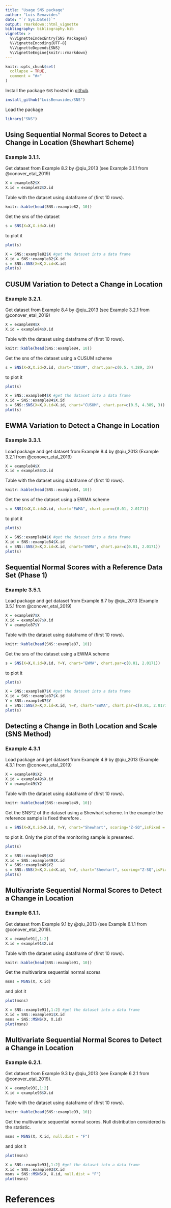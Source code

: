 ```yaml
---
title: "Usage SNS package"
author: "Luis Benavides"
date: "`r Sys.Date()`"
output: rmarkdown::html_vignette  
bibliography: bibliography.bib
vignette: >
  %\VignetteIndexEntry{SNS Packages}
  %\VignetteEncoding{UTF-8}
  %\VignetteDepends{SNS}
  %\VignetteEngine{knitr::rmarkdown}
---
```


```r
knitr::opts_chunk$set(
  collapse = TRUE,
  comment = "#>"
)
```

Install the package `SNS` hosted in [github](https://github.com/LuisBenavides/sns).
```r
install_github("LuisBenavides/SNS")
```
Load the package
```r
library("SNS")
```

## Using Sequential Normal Scores to Detect a Change in Location (Shewhart Scheme)
### Example 3.1.1.
Get dataset from Example 8.2 \code{example82} by @qiu_2013 (see Example 3.1.1 from @conover_etal_2019)
```r
X = example82$X
X.id = example82$X.id
```
Table with the dataset using dataframe of \code{R} (first 10 rows).
```r
knitr::kable(head(SNS::example82, 10))
```

Get the sns of the dataset
```r
s = SNS(X=X,X.id=X.id)
```
to plot it
```r
plot(s)
```
```r
X = SNS::example82$X #get the dataset into a data frame
X.id = SNS::example82$X.id
s = SNS::SNS(X=X,X.id=X.id)
plot(s)
```

## CUSUM Variation to Detect a Change in Location
### Example 3.2.1.
Get dataset from Example 8.4 \code{example84} by @qiu_2013 (see Example 3.2.1 from @conover_etal_2019)
```r
X = example84$X
X.id = example84$X.id
```
Table with the dataset using dataframe of \code{R} (first 10 rows).
```r
knitr::kable(head(SNS::example84, 10))
```

Get the sns of the dataset using a CUSUM scheme
```r
s = SNS(X=X,X.id=X.id, chart="CUSUM", chart.par=c(0.5, 4.389, 3)) 
```
to plot it
```r
plot(s)
```
```r
X = SNS::example84$X #get the dataset into a data frame
X.id = SNS::example84$X.id
s = SNS::SNS(X=X,X.id=X.id, chart="CUSUM", chart.par=c(0.5, 4.389, 3)) 
plot(s)
```

## EWMA Variation to Detect a Change in Location
### Example 3.3.1.
Load package and get dataset from Example 8.4 \code{example84} by @qiu_2013 (Example 3.2.1 from @conover_etal_2019)
```r
X = example84$X
X.id = example84$X.id
```
Table with the dataset using dataframe of \code{R} (first 10 rows).
```r
knitr::kable(head(SNS::example84, 10))
```

Get the sns of the dataset using a EWMA scheme
```r
s = SNS(X=X,X.id=X.id, chart="EWMA", chart.par=c(0.01, 2.0171))
```

to plot it
```r
plot(s)
```
```r
X = SNS::example84$X #get the dataset into a data frame
X.id = SNS::example84$X.id
s = SNS::SNS(X=X,X.id=X.id, chart="EWMA", chart.par=c(0.01, 2.0171))
plot(s)
```

## Sequential Normal Scores with a Reference Data Set (Phase 1)
### Example 3.5.1.
Load package and get dataset from Example 8.7 \code{example87} by @qiu_2013 (Example 3.5.1 from @conover_etal_2019)
```r
X = example87$X
X.id = example87$X.id
Y = example87$Y
```
Table with the dataset using dataframe of \code{R} (first 10 rows).
```r
knitr::kable(head(SNS::example87, 10))
```

Get the sns of the dataset using a EWMA scheme
```r
s = SNS(X=X,X.id=X.id, Y=Y, chart="EWMA", chart.par=c(0.01, 2.0171))
```

to plot it
```r
plot(s)
```
```r
X = SNS::example87$X #get the dataset into a data frame
X.id = SNS::example87$X.id
Y = SNS::example87$Y
s = SNS::SNS(X=X,X.id=X.id, Y=Y, chart="EWMA", chart.par=c(0.01, 2.0171))
plot(s)
```

## Detecting a Change in Both Location and Scale (SNS Method)
### Example 4.3.1
Load package and get dataset from Example 4.9 \code{example49} by @qiu_2013 (Example 4.3.1 from @conover_etal_2019)
```r
X = example49$X2
X.id = example49$X.id
Y = example49$Y2
```
Table with the dataset using dataframe of \code{R} (first 10 rows).
```r
knitr::kable(head(SNS::example49, 10))
```

Get the SNS^2 of the dataset using a Shewhart scheme. In the example the reference sample is fixed therefore \code{isFixed=TRUE}.
```r
s = SNS(X=X,X.id=X.id, Y=Y, chart="Shewhart", scoring="Z-SQ",isFixed = TRUE)
```

to plot it. Only the plot of the monitoring sample is presented.
```r
plot(s)
```
```r
X = SNS::example49$X2
X.id = SNS::example49$X.id
Y = SNS::example49$Y2
s = SNS::SNS(X=X,X.id=X.id, Y=Y, chart="Shewhart", scoring="Z-SQ",isFixed = TRUE)
plot(s)
```

## Multivariate Sequential Normal Scores to Detect a Change in Location
### Example 6.1.1. 
Get dataset from Example 9.1 \code{example91} by @qiu_2013 (see Example 6.1.1 from @conover_etal_2019).
```r
X = example91[,1:2]
X.id = example91$X.id
```

Table with the dataset using dataframe of \code{R} (first 10 rows).
```r
knitr::kable(head(SNS::example91, 10))
```

Get the multivariate sequential normal scores
```r
msns = MSNS(X, X.id)
```
and plot it
```r
plot(msns)
```
```r
X = SNS::example91[,1:2] #get the dataset into a data frame
X.id = SNS::example91$X.id
msns = SNS::MSNS(X, X.id)
plot(msns)
```

## Multivariate Sequential Normal Scores to Detect a Change in Location
### Example 6.2.1.
Get dataset from Example 9.3 \code{example93} by @qiu_2013 (see Example 6.2.1 from @conover_etal_2019).
```r
X = example93[,1:2]
X.id = example93$X.id
```

Table with the dataset using dataframe of \code{R} (first 10 rows).
```r
knitr::kable(head(SNS::example93, 10))
```

Get the multivariate sequential normal scores. Null distribution considered is the \code{F} statistic.
```r
msns = MSNS(X, X.id, null.dist = "F")
```
and plot it
```r
plot(msns)
```
```r
X = SNS::example93[,1:2] #get the dataset into a data frame
X.id = SNS::example93$X.id
msns = SNS::MSNS(X, X.id, null.dist = "F")
plot(msns)
```

# References
